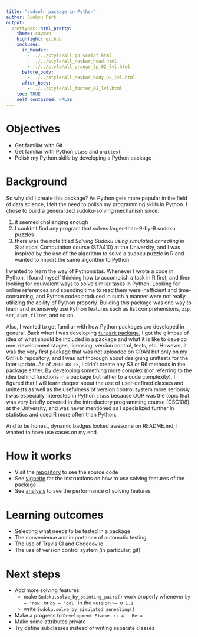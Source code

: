 ```yaml
---
title: "sudsoln package in Python"
author: Junkyu Park
output: 
  prettydoc::html_pretty:
    theme: cayman
    highlight: github
    includes:
      in_header: 
        - ../../style/all_ga_script.html
        - ../../style/all_navbar_head.html
        - ../../style/all_orange_jp_02_lvl.html
      before_body:
        - ../../style/all_navbar_body_02_lvl.html
      after_body:
        - ../../style/all_footer_02_lvl.html
    toc: TRUE
    self_contained: FALSE
---
```



# Objectives

* Get familiar with Git
* Get familiar with Python `class` and `unittest`
* Polish my Python skills by developing a Python package


# Background

So why did I create this package? As Python gets more popular in the field of data science, I felt the need to polish my programming skills in Python. I chose to build a generalized sudoku-solving mechanism since:

1. it seemed challenging enough
2. I couldn't find any program that solves larger-than-9-by-9 sudoku puzzles
3. there was the note titled *Solving Sudoku using simulated annealing* in Statistical Computation course (STA410) at the University, and I was inspired by the use of the algorithm to solve a sudoku puzzle in R and wanted to import the same algorithm to Python


I wanted to learn the way of Pythonistas. Whenever I wrote a code in Python, I found myself thinking how to accomplish a task in R first, and then looking for equivalent ways to solve similar tasks in Python. Looking for online references and spending time to read them were inefficient and time-consuming, and Python codes produced in such a manner were not really utilizing the ability of Python properly. Building this package was one way to learn and extensively use Python features such as list comprehensions, `zip`, `set`, `dict`, `filter`, and so on.

Also, I wanted to get familiar with how Python packages are developed in general. Back when I was developing [`funpark` package](funpark.html), I got the glimpse of idea of what should be included in a package and what it is like to develop one: development stages, licensing, version control, tests, etc. However, it was the very first package that was not uploaded on CRAN but only on my GitHub repository, and I was not thorough about designing unittests for the later update. As of `2019-08-15`, I didn't create any S3 or R6 methods in the package either. By developing something more complex (not referring to the idea behind functions in a package but rather to a code complexity), I figured that I will learn deeper about the use of user-defined classes and unittests as well as the usefulness of version control system more seriously. I was especially interested in Python `class` because OOP was the topic that was very briefly covered in the introductory programming course (CSC108) at the University, and was never mentioned as I specialized further in statistics and used R more often than Python.

And to be honest, dynamic badges looked awesome on README.md; I wanted to have use cases on my end.


# How it works

* Visit the [repository](https://github.com/joon3216/sudsoln) to see the source code
* See [vignette](sudsoln/introduction.html) for the instructions on how to use solving features of the package
* See [analysis](sudsoln.analysis.html) to see the performance of solving features


# Learning outcomes

* Selecting what needs to be tested in a package
* The convenience and importance of automatic testing
* The use of Travis CI and Codecov.io
* The use of version control system (in particular, git)


# Next steps

* Add more solving features
  + make `Sudoku.solve_by_pointing_pairs()` work properly whenever `by = 'row'` or `by = 'col'` in the version `>= 0.1.1`
  + write `Sudoku.solve_by_simulated_annealing()`
* Make a progress to `Development Status :: 4 - Beta`
* Make some attributes private
* Try define subclasses instead of writing separate classes





